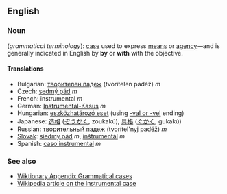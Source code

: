 ==English==
===Noun===
(''grammatical terminology''): [[case]] used to express [[means]] or [[agency]]—and is generally indicated in English by '''by''' or '''with''' with the objective.

====Translations====
*Bulgarian: [[творителен падеж]] (tvorítelen padéž) ''m''
*Czech: [[sedmý pád]] ''m''
*French: instrumental ''m''
*German: [[Instrumental-Kasus]] ''m''
*Hungarian: [[eszközhatározó eset]] (using [[-vel|-val or -vel]] ending)
*Japanese: [[造格]] ([[ぞうかく]], zoukakú), [[具格]] ([[ぐかく]], gukakú)
*Russian: [[творительный падеж]] (tvorítel'nyj padéž) ''m''
*[[Slovak]]: [[siedmy pád]] ''m'', [[inštrumentál]] ''m''
*Spanish: [[caso instrumental]] ''m''

===See also===
*[[Wiktionary Appendix:Grammatical cases]]
*[[w:Instrumental case|Wikipedia article on the Instrumental case]]